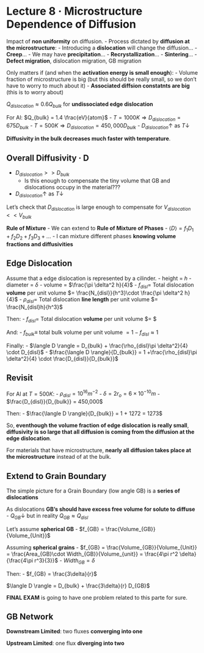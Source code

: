 # Lecture 8 · Microstructure Dependence of Diffusion

Impact of **non uniformity** on diffusion.
- Process dictated by **diffusion at the microstructure**:
    - Introducing a **dislocation** will change the diffusion...
    - **Creep**...
    - We may have **precipitation**...
    - **Recrystallization**...
    - **Sintering**...
    - **Defect migration**, dislocation migration, GB migration
    
Only matters if (and when the **activation energy is small enough**):
- Volume fraction of microstructure is big (but this should be really small, so we don't have to worry to much about it)
- **Associated diffsion constatnts are big** (this is to worry about)

$Q_{dislocation} \approx 0.6 Q_{bulk}$ for **undissociated edge dislocation**

For Al: $Q_{bulk} = 1.4 \frac{eV}{atom}$
- $T = 1000K \Rightarrow D_{dislocation} = 675 D_{bulk}$
- $T = 500K \Rightarrow D_{dislocation} = 450,000 D_{bulk}$
- $D_{dislocation} \uparrow$ as $T \downarrow$

**Diffusivity in the bulk decreases much faster with temperature**.

## Overall Diffusivity · D

- $D_{dislocation} >> D_{bulk}$
    - Is this enough to compensate the tiny volume that GB and dislocations occupy in the material???
- $D_{dislocation} \uparrow$ as $T \downarrow$

Let's check that $D_{dislocation}$ is large enough to compensate for $V_{dislocation} << V_{bulk}$

**Rule of Mixture**
- We can extend to **Rule of Mixture of Phases**
- $\langle D \rangle = f_1D_1 + f_2D_2 + f_3D_3 + ...$
- I can mixture different phases **knowing volume fractions and diffusivities**

## Edge Dislocation

Assume that a edge dislocation is represented by a cilinder.
- height = $h$
- diameter = $\delta$
- volume = $\frac{\pi \delta^2 h}{4}$
- $f_{disl} =$ Total dislocation **volume** per unit volume $= \frac{N_{disl}}{h^3}\cdot \frac{\pi \delta^2 h}{4}$
- $\rho_{disl} =$ Total dislocation **line length** per unit volume $= \frac{N_{disl}h}{h^3}$

Then:
- $f_{disl} =$ Total dislocation **volume** per unit volume $= \frac{\rho_{disl}\pi \delta^2}{4} $

And:
- $f_{bulk} \equiv$ total bulk volume per unit volume $= 1 -f_{disl} \approx 1$

Finally:
- $\langle D \rangle = D_{bulk} + \frac{\rho_{disl}\pi \delta^2}{4} \cdot D_{disl}$
- $\frac{\langle D \rangle}{D_{bulk}} = 1 +\frac{\rho_{disl}\pi \delta^2}{4} \cdot \frac{D_{disl}}{D_{bulk}}$

## Revisit

For Al at $T= 500K$:
- $\rho_{disl} = 10^{16}m^{-2}$
- $\delta = 2r_o = 6\times 10^{-10}m$
- $\frac{D_{disl}}{D_{bulk}} = 450,000$

Then:
- $\frac{\langle D \rangle}{D_{bulk}} = 1 + 1272 = 1273$

So, **eventhough the volume fraction of edge dislocation is really small**, **diffusivity is so large that all diffusion is coming from the diffusion at the edge dislocation**.

For materials that have microstructure, **nearly all diffusion takes place at the microstructure** instead of at the bulk.

## Extend to Grain Boundary

The simple picture for a Grain Boundary (low angle GB) is a **series of dislocations**

As dislocations **GB's should have excess free volume for solute to diffuse**
- $Q_{GB} \downarrow$ but in reality $Q_{GB} \approx Q_{disl}$

Let's assume **spherical GB**
- $f_{GB} = \frac{Volume_{GB}}{Volume_{Unit}}$

Assuming **spherical grains**
- $f_{GB} = \frac{Volume_{GB}}{Volume_{Unit}} = \frac{Area_{GB}\cdot Width_{GB}}{Volume_{unit}} = \frac{4\pi r^2 \delta}{\frac{4\pi r^3}{3}}$
    - $Width_{GB} = \delta$

Then:
- $f_{GB} = \frac{3\delta}{r}$

$\langle D \rangle = D_{bulk} + \frac{3\delta}{r} D_{GB}$

**FINAL EXAM** is going to have one problem related to this parte for sure.

## GB Network

**Downstream Limited**: two fluxes **converging into one**

**Upstream Limited**: one flux **diverging into two**
